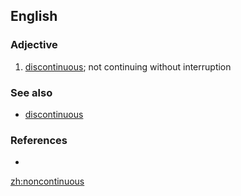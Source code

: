 ==English==

===Adjective===
{{head|en|adjective}}

# {{context|rare|lang=en}} [[discontinuous]]; not continuing without interruption

===See also===
*[[discontinuous]]

===References===
*{{R:Dictionary.com|noncontinuous}}

[[zh:noncontinuous]]
